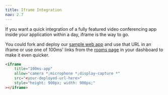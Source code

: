 ```yaml
---
title: Iframe Integration
nav: 2.7
---
```


If you want a quick integration of a fully featured video conferencing app inside your application within a day, iframe is the way to go.

You could fork and deploy our [sample web app](https://github.com/100mslive/100ms-web/) and use that URL in an iframe or use one of 100ms' links from the [rooms page](https://dashboard.100ms.live/rooms) in your dashboard to make it even quicker.

```html
<iframe
    title="100ms-app"
    allow="camera *;microphone *;display-capture *"
    src="<your-deployed-url-here>"
    style="height: 900px; width: 900px;"
></iframe>
```
